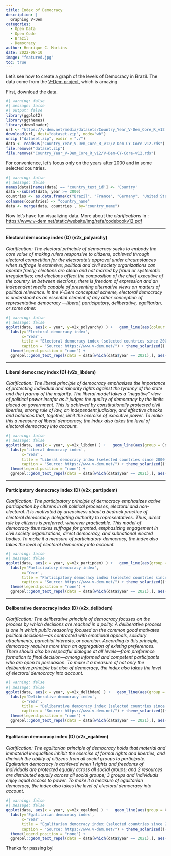 ```yaml
---
title: Index of Democracy
description: |
  Graphing V-Dem
categories:
  - Open Data
  - Open Code
  - Brazil
  - Democracy
author: Henrique C. Martins
date: 2022-08-10
image: "featured.jpg"
toc: true
---
```



Let's see how to create a graph of the levels of Democracy in Brazil. The data come from the [V-Dem project](https://v-dem.net/), which is amazing.

First, download the data.

```r
#| warning: false
#| message: false
#| output: false
library(ggplot2)
library(ggthemes)
library(downloader)
url <- "https://v-dem.net/media/datasets/Country_Year_V-Dem_Core_R_v12.zip"
download(url, dest="dataset.zip", mode="wb") 
unzip ("dataset.zip", exdir = "./")
data <- readRDS("Country_Year_V-Dem_Core_R_v12/V-Dem-CY-Core-v12.rds")
file.remove("dataset.zip")
file.remove("Country_Year_V-Dem_Core_R_v12/V-Dem-CY-Core-v12.rds")
```

For convenience, let's focus only on the years after 2000 and in some selected countries.

```r
#| warning: false
#| message: false
names(data)[names(data) == 'country_text_id'] <- 'Country'
data <-subset(data, year >= 2000)
countries <- as.data.frame(c("Brazil", "France", "Germany", "United States of America", "United Kingdom", "Italy", "Japan", "China", "India")) 
colnames(countries) <- "country_name"                  
data <- merge(data, countries , by="country_name")
```


Now let's have fun visualizing data. More about the *clarifications* in : [https://www.v-dem.net/static/website/img/refs/codebookv12.pdf](https://www.v-dem.net/static/website/img/refs/codebookv12.pdf)





___

#### Electoral democracy index (D) (v2x_polyarchy)

*Clarification: The electoral principle of democracy seeks to embody the core value of making rulers responsive to citizens, achieved through electoral competition for the electorate’s approval under circumstances when suffrage is extensive; political and civil society organizations can operate freely; elections are clean and not marred by fraud or systematic irregularities; and elections affect the composition of the chief executive of the country. In between elections, there is freedom of expression and an independent media capable of presenting alternative views on matters of political relevance. In the V-Dem conceptual scheme, electoral democracy is understood as an essential element of any other conception of representative democracy —liberal, participatory, deliberative, egalitarian, or some other.*



```r
#| warning: false
#| message: false
ggplot(data, aes(x = year, y=v2x_polyarchy) ) +   geom_line(aes(colour = Country)) +  
  labs(y='Electoral democracy index', 
       x='Year', 
       title = "Electoral democracy index (selected countries since 2000)",
       caption = "Source: https://www.v-dem.net/") + theme_solarized() + 
  theme(legend.position = "none") +
  ggrepel::geom_text_repel(data = data[which(data$year == 2021),], aes(label = country_name) , size = 2.5 ,  max.overlaps = Inf)
```



___



#### Liberal democracy index (D) (v2x_libdem)

*Clarification: The liberal principle of democracy emphasizes the importance of protecting individual and minority rights against the tyranny of the state and the tyranny of the majority. The liberal model takes a "negative" view of political power insofar as it judges the quality of democracy by the limits placed on government. This is achieved by constitutionally protected civil liberties, strong rule of law, an independent judiciary, and effective checks and balances that, together, limit the exercise of executive power. To make this a measure of liberal democracy, the index also takes the level of electoral democracy into account.*

```r
#| warning: false
#| message: false
ggplot(data, aes(x = year, y=v2x_libdem) ) +   geom_line(aes(group = Country, colour = Country)) +  
  labs(y='Liberal democracy index', 
       x='Year', 
       title = "Liberal democracy index (selected countries since 2000)",
       caption = "Source: https://www.v-dem.net/") + theme_solarized()+ 
  theme(legend.position = "none") +
  ggrepel::geom_text_repel(data = data[which(data$year == 2021),], aes(label = country_name) , size = 2.5 ,  max.overlaps = Inf)
```




___




#### Participatory democracy index (D) (v2x_partipdem)


*Clarification: The participatory principle of democracy emphasizes active participation by citizens in all political processes, electoral and non-electoral. It is motivated by uneasiness about a bedrock practice of electoral democracy: delegating authority to representatives. Thus, direct rule by citizens is preferred, wherever practicable. This model of democracy thus takes suffrage for granted, emphasizing engagement in civil society organizations, direct democracy, and subnational elected bodies. To make it a measure of participatory democracy, the index also takes the level of electoral democracy into account.*

```r
#| warning: false
#| message: false
ggplot(data, aes(x = year, y=v2x_partipdem) ) +   geom_line(aes(group = Country, colour = Country)) +  
  labs(y='Participatory democracy index', 
       x='Year', 
       title = "Participatory democracy index (selected countries since 2000)",
       caption = "Source: https://www.v-dem.net/") + theme_solarized()+ 
  theme(legend.position = "none") +
  ggrepel::geom_text_repel(data = data[which(data$year == 2021),], aes(label = country_name) , size = 2.5 ,  max.overlaps = Inf)
```



___



#### Deliberative democracy index (D) (v2x_delibdem)



*Clarification: The deliberative principle of democracy focuses on the process by which decisions are reached in a polity. A deliberative process is one in which public reasoning focused on the common good motivates political decisions—as contrasted with emotional appeals, solidary attachments, parochial interests, or coercion. According to this principle, democracy requires more than an aggregation of existing preferences. There should also be respectful dialogue at all levels—from preference formation to final decision—among informed and competent participants who are open to persuasion. To make it a measure of not only the deliberative principle but also of democracy, the index also takes the level of electoral democracy into account.*

```r
#| warning: false
#| message: false
ggplot(data, aes(x = year, y=v2x_delibdem) ) +   geom_line(aes(group = Country, colour = Country)) +  
  labs(y='Deliberative democracy index', 
       x='Year', 
       title = "Deliberative democracy index (selected countries since 2000)",
       caption = "Source: https://www.v-dem.net/") + theme_solarized()+ 
  theme(legend.position = "none") +
  ggrepel::geom_text_repel(data = data[which(data$year == 2021),], aes(label = country_name) , size = 2.5 ,  max.overlaps = Inf)
```

___


#### Egalitarian democracy index (D) (v2x_egaldem)

*Clarification: The egalitarian principle of democracy holds that material and immaterial inequalities inhibit the exercise of formal rights and liberties, and diminish the ability of citizens from all social groups to participate. Egalitarian democracy is achieved when 1 rights and freedoms of individuals are protected equally across all social groups; and 2 resources are distributed equally across all social groups; 3 groups and individuals enjoy equal access to power. To make it a measure of egalitarian democracy, the index also takes the level of electoral democracy into account.* 

```r
#| warning: false
#| message: false
ggplot(data, aes(x = year, y=v2x_egaldem) ) +   geom_line(aes(group = Country, colour = Country)) +  
  labs(y='Egalitarian democracy index', 
       x='Year', 
       title = "Egalitarian democracy index (selected countries since 2000)",
       caption = "Source: https://www.v-dem.net/") + theme_solarized()+ 
  theme(legend.position = "none") +
  ggrepel::geom_text_repel(data = data[which(data$year == 2021),], aes(label = country_name) , size = 2.5 ,  max.overlaps = Inf)
```






Thanks for passing by!



